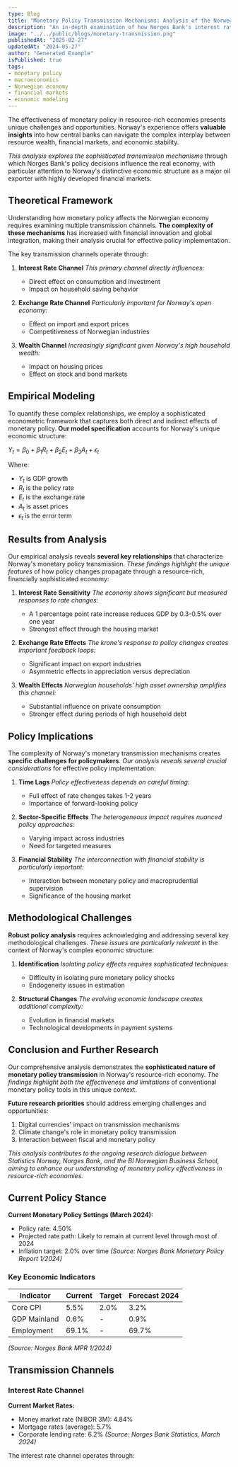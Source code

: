 ```yaml
---
type: Blog
title: "Monetary Policy Transmission Mechanisms: Analysis of the Norwegian Economy"
description: "An in-depth examination of how Norges Bank's interest rate decisions affect the real economy through various channels."
image: "../../public/blogs/monetary-transmission.png"
publishedAt: "2025-02-27"
updatedAt: "2024-05-27"
author: "Generated Example"
isPublished: true
tags:
- monetary policy
- macroeconomics
- Norwegian economy
- financial markets
- economic modeling
---
```


The effectiveness of monetary policy in resource-rich economies presents unique challenges and opportunities. Norway's experience offers **valuable insights** into how central banks can navigate the complex interplay between resource wealth, financial markets, and economic stability.

*This analysis explores the sophisticated transmission mechanisms* through which Norges Bank's policy decisions influence the real economy, with particular attention to Norway's distinctive economic structure as a major oil exporter with highly developed financial markets.

## Theoretical Framework

Understanding how monetary policy affects the Norwegian economy requires examining multiple transmission channels. **The complexity of these mechanisms** has increased with financial innovation and global integration, making their analysis crucial for effective policy implementation.

The key transmission channels operate through:

1. **Interest Rate Channel**
   *This primary channel directly influences:*
   - Direct effect on consumption and investment
   - Impact on household saving behavior

2. **Exchange Rate Channel**
   *Particularly important for Norway's open economy:*
   - Effect on import and export prices
   - Competitiveness of Norwegian industries

3. **Wealth Channel**
   *Increasingly significant given Norway's high household wealth:*
   - Impact on housing prices
   - Effect on stock and bond markets

## Empirical Modeling

To quantify these complex relationships, we employ a sophisticated econometric framework that captures both direct and indirect effects of monetary policy. **Our model specification** accounts for Norway's unique economic structure:

$Y_t = \beta_0 + \beta_1R_t + \beta_2E_t + \beta_3A_t + \epsilon_t$

Where:
- $Y_t$ is GDP growth
- $R_t$ is the policy rate
- $E_t$ is the exchange rate
- $A_t$ is asset prices
- $\epsilon_t$ is the error term

## Results from Analysis

Our empirical analysis reveals **several key relationships** that characterize Norway's monetary policy transmission. *These findings highlight the unique features* of how policy changes propagate through a resource-rich, financially sophisticated economy:

1. **Interest Rate Sensitivity**
   *The economy shows significant but measured responses to rate changes:*
   - A 1 percentage point rate increase reduces GDP by 0.3-0.5% over one year
   - Strongest effect through the housing market

2. **Exchange Rate Effects**
   *The krone's response to policy changes creates important feedback loops:*
   - Significant impact on export industries
   - Asymmetric effects in appreciation versus depreciation

3. **Wealth Effects**
   *Norwegian households' high asset ownership amplifies this channel:*
   - Substantial influence on private consumption
   - Stronger effect during periods of high household debt

## Policy Implications

The complexity of Norway's monetary transmission mechanisms creates **specific challenges for policymakers**. *Our analysis reveals several crucial considerations* for effective policy implementation:

1. **Time Lags**
   *Policy effectiveness depends on careful timing:*
   - Full effect of rate changes takes 1-2 years
   - Importance of forward-looking policy

2. **Sector-Specific Effects**
   *The heterogeneous impact requires nuanced policy approaches:*
   - Varying impact across industries
   - Need for targeted measures

3. **Financial Stability**
   *The interconnection with financial stability is particularly important:*
   - Interaction between monetary policy and macroprudential supervision
   - Significance of the housing market

## Methodological Challenges

**Robust policy analysis** requires acknowledging and addressing several key methodological challenges. *These issues are particularly relevant* in the context of Norway's complex economic structure:

1. **Identification**
   *Isolating policy effects requires sophisticated techniques:*
   - Difficulty in isolating pure monetary policy shocks
   - Endogeneity issues in estimation

2. **Structural Changes**
   *The evolving economic landscape creates additional complexity:*
   - Evolution in financial markets
   - Technological developments in payment systems

## Conclusion and Further Research

Our comprehensive analysis demonstrates the **sophisticated nature of monetary policy transmission** in Norway's resource-rich economy. *The findings highlight both the effectiveness and limitations* of conventional monetary policy tools in this unique context.

**Future research priorities** should address emerging challenges and opportunities:

1. Digital currencies' impact on transmission mechanisms
2. Climate change's role in monetary policy transmission
3. Interaction between fiscal and monetary policy

*This analysis contributes to the ongoing research dialogue between Statistics Norway, Norges Bank, and the BI Norwegian Business School, aiming to enhance our understanding of monetary policy effectiveness in resource-rich economies.*

## Current Policy Stance

**Current Monetary Policy Settings (March 2024):**
- Policy rate: 4.50%
- Projected rate path: Likely to remain at current level through most of 2024
- Inflation target: 2.0% over time
*(Source: Norges Bank Monetary Policy Report 1/2024)*

### Key Economic Indicators

| Indicator | Current | Target | Forecast 2024 |
|-----------|---------|---------|---------------|
| Core CPI | 5.5% | 2.0% | 3.2% |
| GDP Mainland | 0.6% | - | 0.9% |
| Employment | 69.1% | - | 69.7% |
*(Source: Norges Bank MPR 1/2024)*

## Transmission Channels

### Interest Rate Channel

**Current Market Rates:**
- Money market rate (NIBOR 3M): 4.84%
- Mortgage rates (average): 5.7%
- Corporate lending rate: 6.2%
*(Source: Norges Bank Statistics, March 2024)*

The interest rate channel operates through: 
